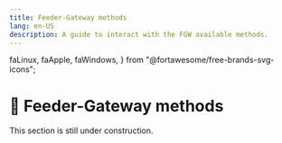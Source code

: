 ```yaml
---
title: Feeder-Gateway methods
lang: en-US
description: A guide to interact with the FGW available methods.
---
```


  faLinux,
  faApple,
  faWindows,
} from "@fortawesome/free-brands-svg-icons";

# 🚧 Feeder-Gateway methods

<Callout type="warning" emoji="⚠️">
  This section is still under construction.
</Callout>
